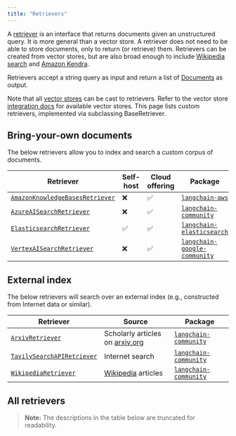 ```yaml
---
title: "Retrievers"
---
```


A [retriever](/oss/langchain/retrieval#building-blocks) is an interface that returns documents given an unstructured query.
It is more general than a vector store.
A retriever does not need to be able to store documents, only to return (or retrieve) them.
Retrievers can be created from vector stores, but are also broad enough to include [Wikipedia search](/oss/integrations/retrievers/wikipedia/) and [Amazon Kendra](/oss/integrations/retrievers/amazon_kendra_retriever/).

Retrievers accept a string query as input and return a list of [Documents](https://python.langchain.com/api_reference/core/documents/langchain_core.documents.base.Document.html) as output.

Note that all [vector stores](/oss/integrations/vectorstores) can be cast to retrievers. Refer to the vector store [integration docs](/oss/integrations/vectorstores/) for available vector stores.
This page lists custom retrievers, implemented via subclassing BaseRetriever.

## Bring-your-own documents

The below retrievers allow you to index and search a custom corpus of documents.

| Retriever | Self-host | Cloud offering | Package |
|-----------|-----------|----------------|---------|
| [`AmazonKnowledgeBasesRetriever`](/oss/integrations/retrievers/bedrock) | ❌ | ✅ | [`langchain-aws`](https://python.langchain.com/api_reference/aws/retrievers/langchain_aws.retrievers.bedrock.AmazonKnowledgeBasesRetriever.html) |
| [`AzureAISearchRetriever`](/oss/integrations/retrievers/azure_ai_search) | ❌ | ✅ | [`langchain-community`](https://python.langchain.com/api_reference/community/retrievers/langchain_community.retrievers.azure_ai_search.AzureAISearchRetriever.html) |
| [`ElasticsearchRetriever`](/oss/integrations/retrievers/elasticsearch_retriever) | ✅ | ✅ | [`langchain-elasticsearch`](https://python.langchain.com/api_reference/elasticsearch/retrievers/langchain_elasticsearch.retrievers.ElasticsearchRetriever.html) |
| [`VertexAISearchRetriever`](/oss/integrations/retrievers/google_vertex_ai_search) | ❌ | ✅ | [`langchain-google-community`](https://python.langchain.com/api_reference/google_community/vertex_ai_search/langchain_google_community.vertex_ai_search.VertexAISearchRetriever.html) |


## External index

The below retrievers will search over an external index (e.g., constructed from Internet data or similar).

| Retriever | Source | Package |
|-----------|---------|---------|
| [`ArxivRetriever`](/oss/integrations/retrievers/arxiv) | Scholarly articles on [arxiv.org](https://arxiv.org/) | [`langchain-community`](https://python.langchain.com/api_reference/community/retrievers/langchain_community.retrievers.arxiv.ArxivRetriever.html) |
| [`TavilySearchAPIRetriever`](/oss/integrations/retrievers/tavily) | Internet search | [`langchain-community`](https://python.langchain.com/api_reference/community/retrievers/langchain_community.retrievers.tavily_search_api.TavilySearchAPIRetriever.html) |
| [`WikipediaRetriever`](/oss/integrations/retrievers/wikipedia) | [Wikipedia](https://www.wikipedia.org/) articles | [`langchain-community`](https://python.langchain.com/api_reference/community/retrievers/langchain_community.retrievers.wikipedia.WikipediaRetriever.html) |


## All retrievers

> **Note:** The descriptions in the table below are truncated for readability.

<Columns cols={3}>
<Card title="Activeloop Deep Memory" icon="link" href="/oss/integrations/retrievers/activeloop" arrow="true" cta="View guide" />
<Card title="Amazon Kendra" icon="link" href="/oss/integrations/retrievers/amazon_kendra_retriever" arrow="true" cta="View guide" />
<Card title="Arcee" icon="link" href="/oss/integrations/retrievers/arcee" arrow="true" cta="View guide" />
<Card title="Arxiv" icon="link" href="/oss/integrations/retrievers/arxiv" arrow="true" cta="View guide" />
<Card title="AskNews" icon="link" href="/oss/integrations/retrievers/asknews" arrow="true" cta="View guide" />
<Card title="Azure AI Search" icon="link" href="/oss/integrations/retrievers/azure_ai_search" arrow="true" cta="View guide" />
<Card title="Bedrock (Knowledge Bases)" icon="link" href="/oss/integrations/retrievers/bedrock" arrow="true" cta="View guide" />
<Card title="BM25" icon="link" href="/oss/integrations/retrievers/bm25" arrow="true" cta="View guide" />
<Card title="Box" icon="link" href="/oss/integrations/retrievers/box" arrow="true" cta="View guide" />
<Card title="BREEBS (Open Knowledge)" icon="link" href="/oss/integrations/retrievers/breebs" arrow="true" cta="View guide" />
<Card title="Chaindesk" icon="link" href="/oss/integrations/retrievers/chaindesk" arrow="true" cta="View guide" />
<Card title="ChatGPT plugin" icon="link" href="/oss/integrations/retrievers/chatgpt-plugin" arrow="true" cta="View guide" />
<Card title="Cognee" icon="link" href="/oss/integrations/retrievers/cognee" arrow="true" cta="View guide" />
<Card title="Cohere reranker" icon="link" href="/oss/integrations/retrievers/cohere-reranker" arrow="true" cta="View guide" />
<Card title="Cohere RAG" icon="link" href="/oss/integrations/retrievers/cohere" arrow="true" cta="View guide" />
<Card title="Contextual AI Reranker" icon="link" href="/oss/integrations/retrievers/contextual" arrow="true" cta="View guide" />
<Card title="Dappier" icon="link" href="/oss/integrations/retrievers/dappier" arrow="true" cta="View guide" />
<Card title="DocArray" icon="link" href="/oss/integrations/retrievers/docarray_retriever" arrow="true" cta="View guide" />
<Card title="Dria" icon="link" href="/oss/integrations/retrievers/dria_index" arrow="true" cta="View guide" />
<Card title="ElasticSearch BM25" icon="link" href="/oss/integrations/retrievers/elastic_search_bm25" arrow="true" cta="View guide" />
<Card title="Elasticsearch" icon="link" href="/oss/integrations/retrievers/elasticsearch_retriever" arrow="true" cta="View guide" />
<Card title="Embedchain" icon="link" href="/oss/integrations/retrievers/embedchain" arrow="true" cta="View guide" />
<Card title="FlashRank reranker" icon="link" href="/oss/integrations/retrievers/flashrank-reranker" arrow="true" cta="View guide" />
<Card title="Fleet AI Context" icon="link" href="/oss/integrations/retrievers/fleet_context" arrow="true" cta="View guide" />
<Card title="Galaxia" icon="link" href="/oss/integrations/retrievers/galaxia-retriever" arrow="true" cta="View guide" />
<Card title="Google Drive" icon="link" href="/oss/integrations/retrievers/google_drive" arrow="true" cta="View guide" />
<Card title="Google Vertex AI Search" icon="link" href="/oss/integrations/retrievers/google_vertex_ai_search" arrow="true" cta="View guide" />
<Card title="Graph RAG" icon="link" href="/oss/integrations/retrievers/graph_rag" arrow="true" cta="View guide" />
<Card title="GreenNode" icon="link" href="/oss/integrations/retrievers/greennode_reranker" arrow="true" cta="View guide" />
<Card title="IBM watsonx.ai" icon="link" href="/oss/integrations/retrievers/ibm_watsonx_ranker" arrow="true" cta="View guide" />
<Card title="JaguarDB Vector Database" icon="link" href="/oss/integrations/retrievers/jaguar" arrow="true" cta="View guide" />
<Card title="Kay.ai" icon="link" href="/oss/integrations/retrievers/kay" arrow="true" cta="View guide" />
<Card title="Kinetica Vectorstore" icon="link" href="/oss/integrations/retrievers/kinetica" arrow="true" cta="View guide" />
<Card title="kNN" icon="link" href="/oss/integrations/retrievers/knn" arrow="true" cta="View guide" />
<Card title="LinkupSearchRetriever" icon="link" href="/oss/integrations/retrievers/linkup_search" arrow="true" cta="View guide" />
<Card title="LLMLingua Document Compressor" icon="link" href="/oss/integrations/retrievers/llmlingua" arrow="true" cta="View guide" />
<Card title="LOTR (Merger Retriever)" icon="link" href="/oss/integrations/retrievers/merger_retriever" arrow="true" cta="View guide" />
<Card title="Metal" icon="link" href="/oss/integrations/retrievers/metal" arrow="true" cta="View guide" />
<Card title="NanoPQ (Product Quantization)" icon="link" href="/oss/integrations/retrievers/nanopq" arrow="true" cta="View guide" />
<Card title="Nebius" icon="link" href="/oss/integrations/retrievers/nebius" arrow="true" cta="View guide" />
<Card title="needle" icon="link" href="/oss/integrations/retrievers/needle" arrow="true" cta="View guide" />
<Card title="Nimble" icon="link" href="/oss/integrations/retrievers/nimble" arrow="true" cta="View guide" />
<Card title="Outline" icon="link" href="/oss/integrations/retrievers/outline" arrow="true" cta="View guide" />
<Card title="Permit" icon="link" href="/oss/integrations/retrievers/permit" arrow="true" cta="View guide" />
<Card title="Pinecone Hybrid Search" icon="link" href="/oss/integrations/retrievers/pinecone_hybrid_search" arrow="true" cta="View guide" />
<Card title="Pinecone Rerank" icon="link" href="/oss/integrations/retrievers/pinecone_rerank" arrow="true" cta="View guide" />
<Card title="PubMed" icon="link" href="/oss/integrations/retrievers/pubmed" arrow="true" cta="View guide" />
<Card title="Qdrant Sparse Vector" icon="link" href="/oss/integrations/retrievers/qdrant-sparse" arrow="true" cta="View guide" />
<Card title="RAGatouille" icon="link" href="/oss/integrations/retrievers/ragatouille" arrow="true" cta="View guide" />
<Card title="RePhraseQuery" icon="link" href="/oss/integrations/retrievers/re_phrase" arrow="true" cta="View guide" />
<Card title="Rememberizer" icon="link" href="/oss/integrations/retrievers/rememberizer" arrow="true" cta="View guide" />
<Card title="SEC filing" icon="link" href="/oss/integrations/retrievers/sec_filings" arrow="true" cta="View guide" />
<Card title="SVM" icon="link" href="/oss/integrations/retrievers/svm" arrow="true" cta="View guide" />
<Card title="TavilySearchAPI" icon="link" href="/oss/integrations/retrievers/tavily" arrow="true" cta="View guide" />
<Card title="TF-IDF" icon="link" href="/oss/integrations/retrievers/tf_idf" arrow="true" cta="View guide" />
<Card title="NeuralDB" icon="link" href="/oss/integrations/retrievers/thirdai_neuraldb" arrow="true" cta="View guide" />
<Card title="ValyuContext" icon="link" href="/oss/integrations/retrievers/valyu" arrow="true" cta="View guide" />
<Card title="Vectorize" icon="link" href="/oss/integrations/retrievers/vectorize" arrow="true" cta="View guide" />
<Card title="Vespa" icon="link" href="/oss/integrations/retrievers/vespa" arrow="true" cta="View guide" />
<Card title="Wikipedia" icon="link" href="/oss/integrations/retrievers/wikipedia" arrow="true" cta="View guide" />
<Card title="You.com" icon="link" href="/oss/integrations/retrievers/you-retriever" arrow="true" cta="View guide" />
<Card title="Zep Cloud" icon="link" href="/oss/integrations/retrievers/zep_cloud_memorystore" arrow="true" cta="View guide" />
<Card title="Zep Open Source" icon="link" href="/oss/integrations/retrievers/zep_memorystore" arrow="true" cta="View guide" />
<Card title="Zilliz Cloud Pipeline" icon="link" href="/oss/integrations/retrievers/zilliz_cloud_pipeline" arrow="true" cta="View guide" />
<Card title="Zotero" icon="link" href="/oss/integrations/retrievers/zotero" arrow="true" cta="View guide" />
</Columns>

